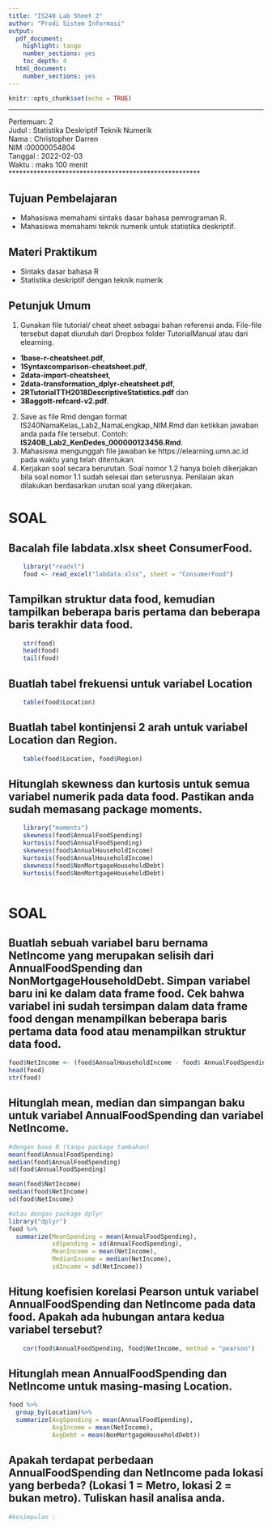 ---
title: "IS240 Lab Sheet 2"
author: "Prodi Sistem Informasi"
output:
  pdf_document: 
    highlight: tango
    number_sections: yes
    toc_depth: 4
  html_document: 
    number_sections: yes
---

```{r setup, include=FALSE}
knitr::opts_chunk$set(echo = TRUE)
```

******************************************************
Pertemuan: 2   
Judul    : Statistika Deskriptif Teknik Numerik   
Nama     : Christopher Darren   
NIM      :00000054804    
Tanggal  : 2022-02-03   
Waktu    : maks 100 menit     
******************************************************

## Tujuan Pembelajaran

- Mahasiswa memahami sintaks dasar bahasa pemrograman R.
- Mahasiswa memahami teknik numerik untuk statistika deskriptif.

## Materi Praktikum

- Sintaks dasar bahasa R
- Statistika deskriptif dengan teknik numerik

## Petunjuk Umum

1. Gunakan file tutorial/ cheat sheet sebagai bahan referensi anda. File-file tersebut dapat diunduh dari Dropbox folder TutorialManual atau dari elearning.    
- **1base-r-cheatsheet.pdf**, 
- **1Syntaxcomparison-cheatsheet.pdf**,
- **2data-import-cheatsheet**,
- **2data-transformation_dplyr-cheatsheet.pdf**,
- **2RTutorialTTH2018DescriptiveStatistics.pdf**  dan
- **3Baggott-refcard-v2.pdf**.

2. Save as file Rmd dengan format  IS240NamaKelas_Lab2_NamaLengkap_NIM.Rmd dan ketikkan jawaban anda pada file tersebut. Contoh: **IS240B_Lab2_KenDedes_000000123456.Rmd**. 
3. Mahasiswa mengunggah file jawaban ke https://elearning.umn.ac.id pada waktu yang telah ditentukan. 
4. Kerjakan soal secara berurutan. Soal nomor 1.2 hanya boleh dikerjakan bila soal nomor 1.1 sudah selesai dan seterusnya. Penilaian akan dilakukan berdasarkan urutan soal yang dikerjakan. 


# SOAL 

## Bacalah file **labdata.xlsx** sheet **ConsumerFood**.

```{r, echo=TRUE, message=FALSE}
    library("readxl")
    food <- read_excel("labdata.xlsx", sheet = "ConsumerFood")
```

## Tampilkan struktur data food, kemudian tampilkan beberapa baris pertama dan beberapa baris terakhir data food.
```{r, echo=TRUE, message=FALSE}
    str(food)
    head(food)
    tail(food)

```

## Buatlah tabel frekuensi untuk variabel Location
```{r, echo=TRUE, message=FALSE}
    table(food$Location)

```


## Buatlah tabel kontinjensi 2 arah untuk variabel Location dan Region.
```{r, echo=TRUE, message=FALSE}
    table(food$Location, food$Region)
```

## Hitunglah skewness dan kurtosis untuk semua variabel numerik pada data food. Pastikan anda sudah memasang package **moments**.
```{r, echo=TRUE, message=FALSE}
    library("moments")
    skewness(food$AnnualFoodSpending)
    kurtosis(food$AnnualFoodSpending)
    skewness(food$AnnualHouseholdIncome)
    kurtosis(food$AnnualHouseholdIncome)
    skewness(food$NonMortgageHouseholdDebt)
    kurtosis(food$NonMortgageHouseholdDebt)
    
```

# SOAL

## Buatlah sebuah variabel baru bernama **NetIncome** yang merupakan selisih dari **AnnualFoodSpending** dan **NonMortgageHouseholdDebt**. Simpan variabel baru ini ke dalam data frame **food**. Cek bahwa variabel ini sudah tersimpan dalam data frame food dengan menampilkan beberapa baris pertama data food atau menampilkan struktur data food.
```{r, echo=TRUE, message=FALSE}
 
food$NetIncome <- (food$AnnualHouseholdIncome - food$ AnnualFoodSpending)
head(food)
str(food)


```


## Hitunglah mean, median dan simpangan baku untuk variabel **AnnualFoodSpending** dan variabel **NetIncome**.

```{r, echo=TRUE, message=FALSE}
#dengan base R (tanpa package tambahan)
mean(food$AnnualFoodSpending)
median(food$AnnualFoodSpending)
sd(food$AnnualFoodSpending)

mean(food$NetIncome)
median(food$NetIncome)
sd(food$NetIncome)

#atau dengan package dplyr
library("dplyr")
food %>%
  summarize(MeanSpending = mean(AnnualFoodSpending),
            sdSpending = sd(AnnualFoodSpending),
            MeanIncome = mean(NetIncome), 
            MedianIncome = median(NetIncome), 
            sdIncome = sd(NetIncome))
```

## Hitung koefisien korelasi Pearson untuk variabel **AnnualFoodSpending** dan **NetIncome** pada data **food**. Apakah ada hubungan antara kedua variabel tersebut?
  
```{r, echo=TRUE, message=FALSE}
    cor(food$AnnualFoodSpending, food$NetIncome, method = "pearson") 


```

  
## Hitunglah mean **AnnualFoodSpending** dan **NetIncome** untuk masing-masing **Location**. 

```{r, echo=TRUE, message=FALSE}
food %>%
  group_by(Location)%>%
  summarize(AvgSpending = mean(AnnualFoodSpending),
            AvgIncome = mean(NetIncome),
            AvgDebt = mean(NonMortgageHouseholdDebt))

```

## Apakah terdapat perbedaan AnnualFoodSpending dan NetIncome pada lokasi yang berbeda? (Lokasi 1 = Metro, lokasi 2 = bukan metro). Tuliskan hasil analisa anda.

```{r, echo=TRUE, message=FALSE}
#kesimpulan :

```

